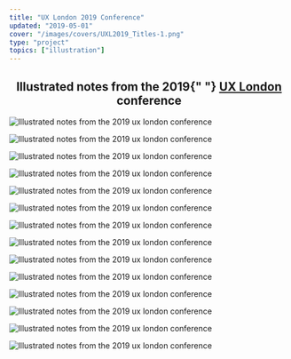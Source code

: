 ```yaml
---
title: "UX London 2019 Conference"
updated: "2019-05-01"
cover: "/images/covers/UXL2019_Titles-1.png"
type: "project"
topics: ["illustration"]
---
```


<Center>

<h2>
    Illustrated notes from the 2019{" "}
    <a href="https://2019.uxlondon.com/">UX London</a> conference
</h2>

</Center>

<img
    alt="Illustrated notes from the 2019 ux london conference"
    src="https://res.cloudinary.com/dg3gyk0gu/image/upload/c_scale,w_1200/v1594503782/maggieappleton.com/uxlondon-2019/UXL_D3_EHall-copy.png"
/>

<img
    alt="Illustrated notes from the 2019 ux london conference"
    src="https://res.cloudinary.com/dg3gyk0gu/image/upload/c_scale,w_1200/v1594503781/maggieappleton.com/uxlondon-2019/UXL_D3_ESappington.png"
/>

<img
    alt="Illustrated notes from the 2019 ux london conference"
    src="https://res.cloudinary.com/dg3gyk0gu/image/upload/c_scale,w_1200/v1594503772/maggieappleton.com/uxlondon-2019/UXL_D1_MNix.png"
/>

<img
    alt="Illustrated notes from the 2019 ux london conference"
    src="https://res.cloudinary.com/dg3gyk0gu/image/upload/c_scale,w_1200/v1594503772/maggieappleton.com/uxlondon-2019/UXL_D1_JAustin.png"
/>

<img
    alt="Illustrated notes from the 2019 ux london conference"
    src="https://res.cloudinary.com/dg3gyk0gu/image/upload/c_scale,w_1200/v1594503772/maggieappleton.com/uxlondon-2019/UXL_D2_JHegeman.png"
/>

<img
    alt="Illustrated notes from the 2019 ux london conference"
    src="https://res.cloudinary.com/dg3gyk0gu/image/upload/c_scale,w_1200/v1594503774/maggieappleton.com/uxlondon-2019/UXL_D1_SRichards-3.png"
/>

<img
    alt="Illustrated notes from the 2019 ux london conference"
    src="https://res.cloudinary.com/dg3gyk0gu/image/upload/c_scale,w_1200/v1594503776/maggieappleton.com/uxlondon-2019/UXL_D2_JMacleod.png"
/>

<img
    alt="Illustrated notes from the 2019 ux london conference"
    src="https://res.cloudinary.com/dg3gyk0gu/image/upload/c_scale,w_1200/v1594503777/maggieappleton.com/uxlondon-2019/UXL_D2_KKoch.png"
/>

<img
    alt="Illustrated notes from the 2019 ux london conference"
    src="https://res.cloudinary.com/dg3gyk0gu/image/upload/c_scale,w_1200/v1594503779/maggieappleton.com/uxlondon-2019/UXL_D2_JSpool.png"
/>

<img
    alt="Illustrated notes from the 2019 ux london conference"
    src="https://res.cloudinary.com/dg3gyk0gu/image/upload/c_scale,w_1200/v1594503775/maggieappleton.com/uxlondon-2019/UXL_D1_AConnor-copy.png"
/>

<img
    alt="Illustrated notes from the 2019 ux london conference"
    src="https://res.cloudinary.com/dg3gyk0gu/image/upload/c_scale,w_1200/v1594503778/maggieappleton.com/uxlondon-2019/UXL_D2_SSelzer.png"
/>

<img
    alt="Illustrated notes from the 2019 ux london conference"
    src="https://res.cloudinary.com/dg3gyk0gu/image/upload/c_scale,w_1200/v1594503772/maggieappleton.com/uxlondon-2019/UXL_D1_EConnolly.png"
/>

<img
    alt="Illustrated notes from the 2019 ux london conference"
    src="https://res.cloudinary.com/dg3gyk0gu/image/upload/c_scale,w_1200/v1594503781/maggieappleton.com/uxlondon-2019/UXL_D3_JClark.png"
/>

<img
    alt="Illustrated notes from the 2019 ux london conference"
    src="https://res.cloudinary.com/dg3gyk0gu/image/upload/c_scale,w_1200/v1594503782/maggieappleton.com/uxlondon-2019/UXL_D3_SDoody.png"
/>

<br />
<br />
